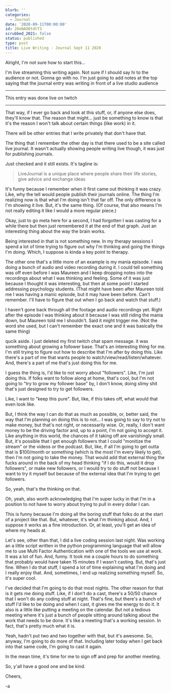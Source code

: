 ```yaml
---
blurb: ''
categories:
  - Journal
date: '2020-09-11T00:00:00'
id: 20eNAO0tdtT3
scrubbed_2021: false
status: published
type: post
title: Live Writing - Journal Sept 11 2020
---
```


Alright, I'm not sure how to start this...

I'm live streaming this writing again. Not sure if I should say hi to the audience or not. Gonna go with no. I'm just going to add notes at the top saying that the journal entry was writing in front of a live studio audience

---


This entry was done live on twitch

---


That way, if I ever go back and look at this stuff, or, if anyone else does, they'll know that. The reason that might... just be something to know is that it's the reason I won't talk about certain things (like work) in it.

There will be other entries that I write privately that don't have that.

The thing that I remember the other day is that there used to be a site called live journal. It wasn't actually showing people writing live though, it was just for publishing journals.

Just checked and it still exists. It's tagline is:

> LiveJournal is a unique place where people share their life stories, give advice and exchange ideas

It's funny because I remember when it first came out thinking it was crazy. Like, why the tell would people publish their journals online. The thing I'm realizing now is that what I'm doing isn't that far off. The only difference is I'm showing it live. But, it's the same thing. (Of course, that also means I'm not really editing it like I would a more regular piece.)

Okay, just to go meta here for a second, I had forgotten I was casting for a while there but then just remembered it at the end of that graph. Just an interesting thing about the way the brain works.

Being interested in that is not something new. In my therapy sessions I spend a lot of time trying to figure out why I'm thinking and going the things I'm doing. Which, I suppose is kinda a key point to therapy.

The other one that's a little more of an example is my mania episode. I was doing a bunch of audio and video recording during it. I could tell something was off even before I was Maureen and I keep dropping notes into the recordings about what I was thinking and feeling. Some of it was just because I thought it was interesting, but then at some point I started addressing psychology students. (That might have been after Maureen told me I was having a manic episode, but it may have been before. Can't remember. I'll have to figure that out when I go back and watch that stuff.)

I haven't gone back through all the footage and audio recordings yet. Right after the episode I was thinking about it because I was still riding the mania down, but Maureen told me I shouldn't. Said it might trigger me. (Not the word she used, but I can't remember the exact one and it was basically the same thing)

qucik aside. I just deleted my first twitch chat spam message. it was something about growing a follower base. That's an interesting thing for me. I'm still trying to figure out how to describe that I'm after by doing this. Like there's a part of me that wants people to watch/view/read/listen/whatever. And, there's a part of me that's just doing this for me.

I guess the thing is, I'd like to not worry about "followers". Like, I'm just doing this. If folks want to follow along at home, that's cool, but I'm not going to "try to grow my follower base" by, I don't know, doing slimy shit that's just designed to try to get followers.

Like, I want to "keep this pure". But, like, if this takes off, what would that even look like.

But, I think the way I can do that as much as possible, or, better said, the way that I'm planning on doing this is to not... I was going to say to try not to make money, but that's not right, or necessarily wise. Or, really, I don't want money to be the driving factor and, up to a point, I'm not going to accept it. Like anything in this world, the chances of it taking off are vanishingly small. But, it's possible that I get enough followers that I could "monitize the stream" or the videos or the podcast. But, like, if all I'm going to get outta that is $100/month or something (which is the most I'm every likely to get), then I'm not going to take the money. That would add that external thing the fucks around in the back of my head thinking "if I do this, would it drop followers", or make new followers, or I would try to do stuff not because I want to try it myself but because of the external idea that I'm trying to get followers.

So, yeah, that's the thinking on that.

Oh, yeah, also worth acknowledging that I'm super lucky in that I'm in a position to not have to worry about trying to pull in every dollar I can.

This is funny because I'm doing all the boring stuff that folks do at the start of a project like that. But, whatever, it's what I'm thinking about. And, I suppose it works as a fine introduction. Or, at least, you'll get an idea of where my heads at.

Let's see, other than that, I did a live coding session last night. Was working an a little script written in the python programming language that will allow me to use Multi Factor Authentication with one of the tools we use at work. It was a lot of fun. And, funny. It took me a couple hours to do something that probably would have taken 15 minutes if I wasn't casting. But, that's just fine. When I do that stuff, I spend a lot of time explaining what I'm doing and I really enjoy that. And, sometimes, I end up realizing something myself. So, it's super cool.

I've decided that I'm going to do that most nights. The other reason for that is it gets me doing stuff. Like, if I don't do a cast, there's a 50/50 chance that I won't do any coding stuff at night. That's fine, but there's a bunch of stuff I'd like to be doing and when I cast, it gives me the energy to do it. It also is a little like putting a meeting on the calendar. But not a tedious meeting where it's just a bunch of people sitting around talking about the work that needs to be done. It's like a meeting that's a working session. In fact, that's pretty much what it is.

Yeah, hadn't put two and two together with that, but it's awesome. So, anyway, I'm going to do more of that. Including later today when I get back into that same code, I'm going to cast it again.

In the mean time, it's time for me to sign off and prep for another meeting.

So, y'all have a good one and be kind.

Cheers,

-a
